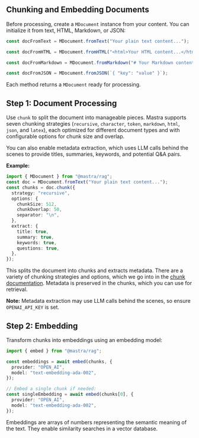 ## Chunking and Embedding Documents

Before processing, create a `MDocument` instance from your content. You can initialize it from text, HTML, Markdown, or JSON:

```ts
const docFromText = MDocument.fromText("Your plain text content...");

const docFromHTML = MDocument.fromHTML("<html>Your HTML content...</html>");

const docFromMarkdown = MDocument.fromMarkdown("# Your Markdown content...");

const docFromJSON = MDocument.fromJSON(`{ "key": "value" }`);
```

Each method returns a `MDocument` ready for processing.

## Step 1: Document Processing

Use `chunk` to split the document into manageable pieces. Mastra supports seven chunking strategies (`recursive`, `character`, `token`, `markdown`, `html`, `json`, and `latex`), each optimized for different document types and with configurable options for chunk size and overlap.

You can also enable metadata extraction, which uses LLM calls behind the scenes to provide titles, summaries, keywords, and potential Q&A pairs.

**Example:**

```ts showLineNumbers copy
import { MDocument } from "@mastra/rag";
const doc = MDocument.fromText("Your plain text content...");
const chunks = doc.chunk({
  strategy: "recursive",
  options: {
    chunkSize: 512,
    chunkOverlap: 50,
    separator: "\n",
  },
  extract: {
    title: true,
    summary: true,
    keywords: true,
    questions: true,
  },
});
```

This splits the document into chunks and extracts metadata. There are a variety of chunking strategies and options, which we go into in the [chunk documentation](/docs/guide/reference/rag/chunk.mdx). Metadata is preserved in the chunks, which you can use for retrieval.

**Note:** Metadata extraction may use LLM calls behind the scenes, so ensure `OPENAI_API_KEY` is set.

## Step 2: Embedding

Transform chunks into embeddings using an embedding model:

```ts showLineNumbers copy
import { embed } from "@mastra/rag";

const embeddings = await embed(chunks, {
  provider: "OPEN_AI",
  model: "text-embedding-ada-002",
});

// Embed a single chunk if needed:
const singleEmbedding = await embed(chunks[0], {
  provider: "OPEN_AI",
  model: "text-embedding-ada-002",
});
```

Embeddings are arrays of numbers representing the semantic meaning of the text. They enable similarity searches in a vector database.
